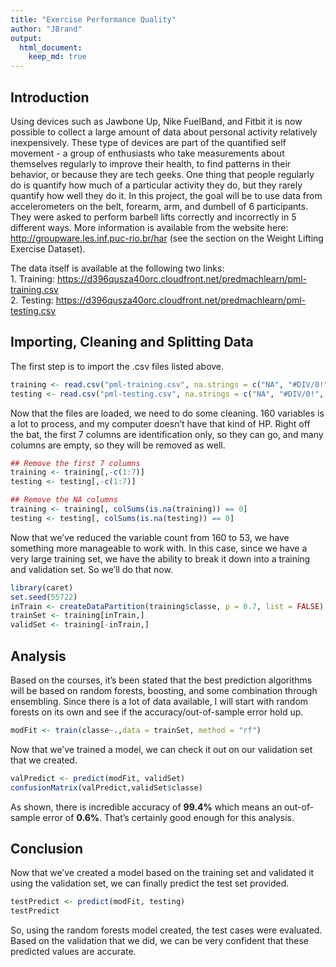 ```yaml
---
title: "Exercise Performance Quality"
author: "JBrand"
output: 
  html_document:
    keep_md: true
---
```


## Introduction
Using devices such as Jawbone Up, Nike FuelBand, and Fitbit it is now possible to collect a large amount of data about personal activity relatively inexpensively. These type of devices are part of the quantified self movement - a group of enthusiasts who take measurements about themselves regularly to improve their health, to find patterns in their behavior, or because they are tech geeks. One thing that people regularly do is quantify how much of a particular activity they do, but they rarely quantify how well they do it. In this project, the goal will be to use data from accelerometers on the belt, forearm, arm, and dumbell of 6 participants. They were asked to perform barbell lifts correctly and incorrectly in 5 different ways. More information is available from the website here: [http://groupware.les.inf.puc-rio.br/har](http://groupware.les.inf.puc-rio.br/har) (see the section on the Weight Lifting Exercise Dataset).

The data itself is available at the following two links:  
1. Training: [https://d396qusza40orc.cloudfront.net/predmachlearn/pml-training.csv](https://d396qusza40orc.cloudfront.net/predmachlearn/pml-training.csv)  
2. Testing: [https://d396qusza40orc.cloudfront.net/predmachlearn/pml-testing.csv](https://d396qusza40orc.cloudfront.net/predmachlearn/pml-testing.csv)

## Importing, Cleaning and Splitting Data

The first step is to import the .csv files listed above.
```r
training <- read.csv("pml-training.csv", na.strings = c("NA", "#DIV/0!", ""))
testing <- read.csv("pml-testing.csv", na.strings = c("NA", "#DIV/0!", ""))
```
Now that the files are loaded, we need to do some cleaning. 160 variables is a lot to process, and my computer doesn't have that kind of HP. Right off the bat, the first 7 columns are identification only, so they can go, and many columns are empty, so they will be removed as well.
```r
## Remove the first 7 columns
training <- training[,-c(1:7)]
testing <- testing[,-c(1:7)]

## Remove the NA columns
training <- training[, colSums(is.na(training)) == 0]
testing <- testing[, colSums(is.na(testing)) == 0]
```
Now that we've reduced the variable count from 160 to 53, we have something more manageable to work with. In this case, since we have a very large training set, we have the ability to break it down into a training and validation set. So we'll do that now.
```r
library(caret)
set.seed(55722)
inTrain <- createDataPartition(training$classe, p = 0.7, list = FALSE)
trainSet <- training[inTrain,]
validSet <- training[-inTrain,]
```

## Analysis
Based on the courses, it's been stated that the best prediction algorithms will be based on random forests, boosting, and some combination through ensembling.  Since there is a lot of data available, I will start with random forests on its own and see if the accuracy/out-of-sample error hold up.
```r
modFit <- train(classe~.,data = trainSet, method = "rf")
```
Now that we've trained a model, we can check it out on our validation set that we created.
```r
valPredict <- predict(modFit, validSet)
confusionMatrix(valPredict,validSet$classe)
```
As shown, there is incredible accuracy of __99.4%__ which means an out-of-sample error of __0.6%__.  That's certainly good enough for this analysis. 

## Conclusion
Now that we've created a model based on the training set and validated it using the validation set, we can finally predict the test set provided.
```r
testPredict <- predict(modFit, testing)
testPredict
```
So, using the random forests model created, the test cases were evaluated. Based on the validation that we did, we can be very confident that these predicted values are accurate.
